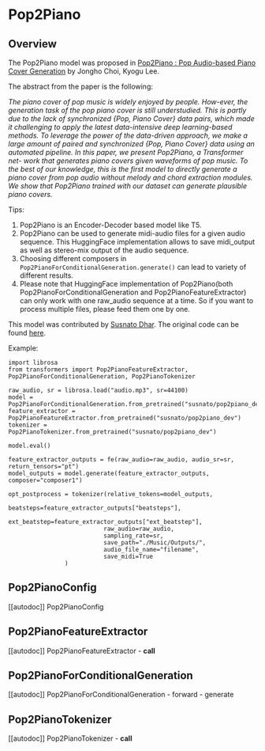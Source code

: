 <!--Copyright 2023 The HuggingFace Team. All rights reserved.

Licensed under the Apache License, Version 2.0 (the "License"); you may not use this file except in compliance with
the License. You may obtain a copy of the License at

http://www.apache.org/licenses/LICENSE-2.0

Unless required by applicable law or agreed to in writing, software distributed under the License is distributed on
an "AS IS" BASIS, WITHOUT WARRANTIES OR CONDITIONS OF ANY KIND, either express or implied. See the License for the
specific language governing permissions and limitations under the License.
-->

# Pop2Piano

## Overview

The Pop2Piano model was proposed in [Pop2Piano : Pop Audio-based Piano Cover Generation](https://arxiv.org/abs/2211.00895) by Jongho Choi, Kyogu Lee.

The abstract from the paper is the following:

*The piano cover of pop music is widely enjoyed by people. How-ever,
the generation task of the pop piano cover is still understudied.
This is partly due to the lack of synchronized {Pop, Piano
Cover} data pairs, which made it challenging to apply the latest
data-intensive deep learning-based methods. To leverage the power
of the data-driven approach, we make a large amount of paired and
synchronized {Pop, Piano Cover} data using an automated
pipeline. In this paper, we present Pop2Piano, a Transformer net-
work that generates piano covers given waveforms of pop music. To
the best of our knowledge, this is the first model to directly generate
a piano cover from pop audio without melody and chord extraction
modules. We show that Pop2Piano trained with our dataset can
generate plausible piano covers.*


Tips:

1. Pop2Piano is an Encoder-Decoder based model like T5.
2. Pop2Piano can be used to generate midi-audio files for a given audio sequence. This HuggingFace implementation allows to save midi_output as well as stereo-mix output of the audio sequence.
3. Choosing different composers in `Pop2PianoForConditionalGeneration.generate()` can lead to variety of different results.
4. Please note that  HuggingFace implementation of Pop2Piano(both Pop2PianoForConditionalGeneration and Pop2PianoFeatureExtractor) can only work with one raw_audio sequence at a time. So if you want to process multiple files, please feed them one by one.  

This model was contributed by [Susnato Dhar](https://huggingface.co/susnato).
The original code can be found [here](https://github.com/sweetcocoa/pop2piano).

Example:
```
import librosa
from transformers import Pop2PianoFeatureExtractor, Pop2PianoForConditionalGeneration, Pop2PianoTokenizer

raw_audio, sr = librosa.load("audio.mp3", sr=44100)
model = Pop2PianoForConditionalGeneration.from_pretrained("susnato/pop2piano_dev")
feature_extractor = Pop2PianoFeatureExtractor.from_pretrained("susnato/pop2piano_dev")
tokenizer = Pop2PianoTokenizer.from_pretrained("susnato/pop2piano_dev")

model.eval()

feature_extractor_outputs = fe(raw_audio=raw_audio, audio_sr=sr, return_tensors="pt")
model_outputs = model.generate(feature_extractor_outputs, composer="composer1")

opt_postprocess = tokenizer(relative_tokens=model_outputs,
                           beatsteps=feature_extractor_outputs["beatsteps"],
                           ext_beatstep=feature_extractor_outputs["ext_beatstep"],
                           raw_audio=raw_audio,
                           sampling_rate=sr,
                           save_path="./Music/Outputs/",
                           audio_file_name="filename",
                           save_midi=True
                )
```


## Pop2PianoConfig

[[autodoc]] Pop2PianoConfig

## Pop2PianoFeatureExtractor

[[autodoc]] Pop2PianoFeatureExtractor
    - __call__

## Pop2PianoForConditionalGeneration

[[autodoc]] Pop2PianoForConditionalGeneration
    - forward
    - generate

## Pop2PianoTokenizer

[[autodoc]] Pop2PianoTokenizer
    - __call__

